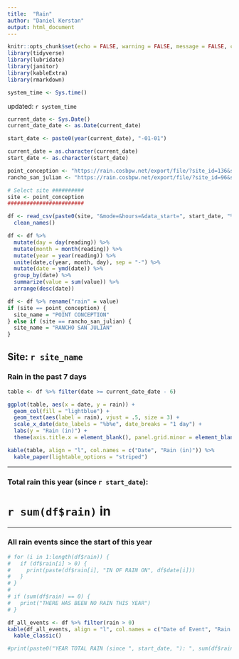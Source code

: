 ```yaml
---
title:  "Rain"
author: "Daniel Kerstan"
output: html_document
---
```


```r
knitr::opts_chunk$set(echo = FALSE, warning = FALSE, message = FALSE, comment = NA)
library(tidyverse)
library(lubridate)
library(janitor)
library(kableExtra)
library(rmarkdown)

```

```r
system_time <- Sys.time()
```
updated: `r system_time`

```r
current_date <- Sys.Date()
current_date_date <- as.Date(current_date)

start_date <- paste0(year(current_date), "-01-01")

current_date = as.character(current_date)
start_date <- as.character(start_date)

point_conception <- "https://rain.cosbpw.net/export/file/?site_id=136&site=4a4c17d2-ea36-46d0-8f13-04c7acbb60fa&device_id=3&device=ec7f5cf9-c831-4a63-8255-40a94b6f90af"
rancho_san_julian <- "https://rain.cosbpw.net/export/file/?site_id=96&site=18fb28b2-835d-486d-8fe6-78d4e0371665&device_id=2&device=567e110f-a09e-4ed3-9738-b46bfadef577"

# Select site ##########
site <- point_conception
########################

df <- read_csv(paste0(site, "&mode=&hours=&data_start=", start_date, "%2020:49:03&data_end=", current_date, "%2020:49:03&tz=US%2FPacific&format_datetime=%25Y-%25m-%25d+%25H%3A%25i%3A%25S&mime=txt&delimiter=comma")) %>% 
  clean_names()

df <- df %>%
  mutate(day = day(reading)) %>% 
  mutate(month = month(reading)) %>% 
  mutate(year = year(reading)) %>% 
  unite(date,c(year, month, day), sep = "-") %>% 
  mutate(date = ymd(date)) %>% 
  group_by(date) %>% 
  summarize(value = sum(value)) %>% 
  arrange(desc(date))

df <- df %>% rename("rain" = value)
if (site == point_conception) {
  site_name = "POINT CONCEPTION"
} else if (site == rancho_san_julian) {
  site_name = "RANCHO SAN JULIAN"
}
```

## Site: `r site_name`
### Rain in the past 7 days

```r
table <- df %>% filter(date >= current_date_date - 6)

ggplot(table, aes(x = date, y = rain)) +
  geom_col(fill = "lightblue") +
  geom_text(aes(label = rain), vjust = .5, size = 3) +
  scale_x_date(date_labels = "%b%e", date_breaks = "1 day") +
  labs(y = "Rain (in)") +
  theme(axis.title.x = element_blank(), panel.grid.minor = element_blank(), panel.grid.major = element_line(color = "gray", size = .1), panel.background = element_blank(), axis.ticks = element_blank())
```


```r
kable(table, align = "l", col.names = c("Date", "Rain (in)")) %>% 
  kable_paper(lightable_options = "striped")
```

---

### **Total rain this year (since `r start_date`):**  
# `r sum(df$rain)` in

---

### All rain events since the start of this year
```r
# for (i in 1:length(df$rain)) {
#   if (df$rain[i] > 0) {
#     print(paste(df$rain[i], "IN OF RAIN ON", df$date[i]))
#   }
# }
# 
# if (sum(df$rain) == 0) {
#   print("THERE HAS BEEN NO RAIN THIS YEAR")
# }

df_all_events <- df %>% filter(rain > 0)
kable(df_all_events, align = "l", col.names = c("Date of Event", "Rain (in)")) %>% 
  kable_classic()
```

```r
#print(paste0("YEAR TOTAL RAIN (since ", start_date, "): ", sum(df$rain), " in"))
```


